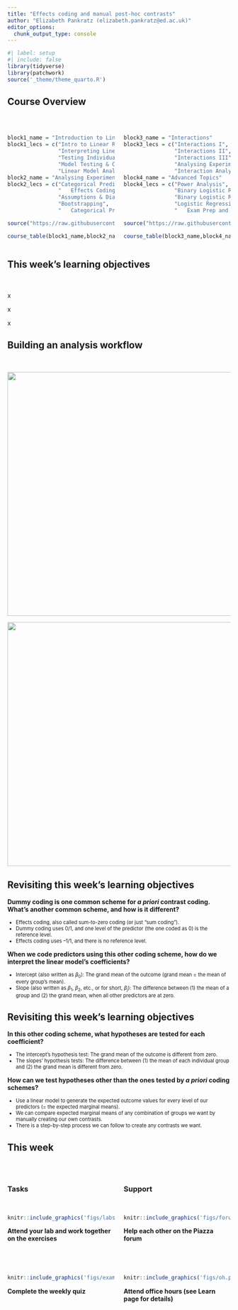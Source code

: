 ```yaml
---
title: "Effects coding and manual post-hoc contrasts"
author: "Elizabeth Pankratz (elizabeth.pankratz@ed.ac.uk)"
editor_options: 
  chunk_output_type: console
---
```


```r
#| label: setup
#| include: false
library(tidyverse)
library(patchwork)
source('_theme/theme_quarto.R')
```


## Course Overview {.smaller}

<br>

:::: {.columns}

::: {.column width="50%"}

```r
block1_name = "Introduction to Linear Models"
block1_lecs = c("Intro to Linear Regression",
                "Interpreting Linear Models",
                "Testing Individual Predictors",
                "Model Testing & Comparison",
                "Linear Model Analysis")
block2_name = "Analysing Experimental Studies"
block2_lecs = c("Categorical Predictors & Dummy Coding",
                "	Effects Coding & Coding Specific Contrasts",
                "Assumptions & Diagnostics",
                "Bootstrapping",
                "	Categorical Predictor Analysis")

source("https://raw.githubusercontent.com/uoepsy/junk/main/R/course_table.R")

course_table(block1_name,block2_name,block1_lecs,block2_lecs,week = 7)
```

:::

::: {.column width="50%"}

```r
block3_name = "Interactions"
block3_lecs = c("Interactions I",
                "Interactions II",
                "Interactions III",
                "Analysing Experiments",
                "Interaction Analysis")
block4_name = "Advanced Topics"
block4_lecs = c("Power Analysis",
                "Binary Logistic Regression I",
                "Binary Logistic Regression II",
                "Logistic Regression Analysis",
                "	Exam Prep and Course Q&A")

source("https://raw.githubusercontent.com/uoepsy/junk/main/R/course_table.R")

course_table(block3_name,block4_name,block3_lecs,block4_lecs,week = 0)
```

:::

::::

## This week's learning objectives

<br>

::: {.fragment}
::: {.dapr2callout}
x
:::
:::

::: {.fragment}
::: {.dapr2callout}
x
:::
:::

::: {.fragment}
::: {.dapr2callout}
x
:::
:::


## Building an analysis workflow

<br> 

::: {.r-stack}
![](figs/block2-flowchart-07-0.svg){.fragment height="550" }

![](figs/block2-flowchart-07-1.svg){.fragment height="550" }

:::





## Revisiting this week's learning objectives

::: {}
::: {.dapr2callout}
**Dummy coding is one common scheme for *a priori* contrast coding. What's another common scheme, and how is it different?**

::: {style="font-size: 80%;"}
- Effects coding, also called sum-to-zero coding (or just "sum coding").
- Dummy coding uses 0/1, and one level of the predictor (the one coded as 0) is the reference level.
- Effects coding uses –1/1, and there is no reference level.
:::

:::
:::

::: {}
::: {.dapr2callout}
**When we code predictors using this other coding scheme, how do we interpret the linear model's coefficients?**

::: {style="font-size: 80%;"}
- Intercept (also written as $\beta_0$): The grand mean of the outcome (grand mean = the mean of every group's mean).
- Slope (also written as $\beta_1$, $\beta_2$, etc., or for short, $\beta_j$): The difference between (1) the mean of a group and (2) the grand mean, when all other predictors are at zero.
:::

:::
:::

## Revisiting this week's learning objectives


::: {}
::: {.dapr2callout}
**In this other coding scheme, what hypotheses are tested for each coefficient?**

::: {style="font-size: 80%;"}
- The intercept's hypothesis test: The grand mean of the outcome is different from zero.
- The slopes' hypothesis tests: The difference between (1) the mean of each individual group and (2) the grand mean is different from zero.
:::

:::
:::

::: {}
::: {.dapr2callout}
**How can we test hypotheses other than the ones tested by *a priori* coding schemes?**

::: {style="font-size: 80%;"}
- Use a linear model to generate the expected outcome values for every level of our predictors (= the expected marginal means).
- We can compare expected marginal means of any combination of groups we want by manually creating our own contrasts.
- There is a step-by-step process we can follow to create any contrasts we want.
:::

:::
:::





## This week 

<br>

:::: {.columns}
::: {.column width="50%"}

### Tasks

<br>

```r
knitr::include_graphics('figs/labs.svg')
```

**Attend your lab and work together on the exercises** 

:::
::: {.column width="50%"}

### Support

<br>

```r
knitr::include_graphics('figs/forum.svg')
```

**Help each other on the Piazza forum**

:::
::::

<br>

:::: {.columns}
::: {.column width="50%"}

```r
knitr::include_graphics('figs/exam.svg')
```

**Complete the weekly quiz**

:::
::: {.column width="50%"}

```r
knitr::include_graphics('figs/oh.png')
```

**Attend office hours (see Learn page for details)**

:::
::::







